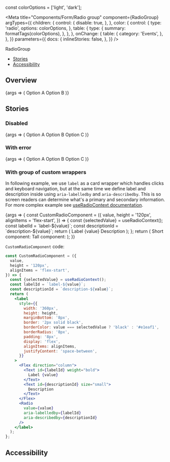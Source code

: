 

const colorOptions = ['light', 'dark'];

<Meta
  title="Components/Form/Radio group"
  component={RadioGroup}
  argTypes={{
    children: {
      control: {
        disable: true,
      },
    },
    color: {
      control: {
        type: 'radio',
        options: colorOptions,
      },
      table: {
        type: {
          summary: formatTags(colorOptions),
        },
      },
    },
    onChange: {
      table: {
        category: 'Events',
      },
    },
  }}
  parameters={{
    docs: {
      inlineStories: false,
    },
  }}
/>

<PageHeader>RadioGroup</PageHeader>

- [Stories](#stories)
- [Accessibility](#accessibility)

## Overview

<Canvas>
  <Story
    name="Default"
    height="120px"
    args={{name: 'option', value: 'option-a'}}
  >
    {args => (
      <RadioGroup {...args}>
        <Radio value="option-a">Option A</Radio>
        <Radio value="option-b">Option B</Radio>
      </RadioGroup>
    )}
  </Story>
</Canvas>

<ArgsTable story="Default" />

## Stories

### Disabled

<Canvas>
  <Story
    name="Disabled"
    height="180px"
    args={{name: 'option', value: 'option-a', disabled}}
  >
    {args => (
      <RadioGroup {...args}>
        <Radio
          value="option-a"
          description="More detailed description about Option A."
        >
          Option A
        </Radio>
        <Radio value="option-b">Option B</Radio>
        <Radio value="option-c">Option C</Radio>
      </RadioGroup>
    )}
  </Story>
</Canvas>

### With error

<Canvas>
  <Story
    name="With error"
    height="210px"
    args={{
      name: 'option',
      value: 'option-a',
      invalid: true,
      errorMessage: 'Error message',
    }}
  >
    {args => (
      <RadioGroup {...args}>
        <Radio
          value="option-a"
          description="More detailed description about Option A."
        >
          Option A
        </Radio>
        <Radio value="option-b">Option B</Radio>
        <Radio value="option-c">Option C</Radio>
      </RadioGroup>
    )}
  </Story>
</Canvas>

### With group of custom wrappers

In following example, we use `label` as a card wrapper which handles clicks and keyboard navigation, but at the same time we define label and description inside using `aria-labelledby` and `aria-describedby`. This is so screen readers can determine what's a primary and secondary information.
For more complex example see [useRadioContext documentation](/docs/hooks-useradiocontext--page#example).

<Canvas>
  <Story name="With group of custom wrappers" height="500px">
    {args => {
      const CustomRadioComponent = ({
        value,
        height = '120px',
        alignItems = 'flex-start',
      }) => {
        const {selectedValue} = useRadioContext();
        const labelId = `label-${value}`;
        const descriptionId = `description-${value}`;
        return (
          <label
            style={{
              width: '360px',
              height: height,
              marginBottom: '8px',
              border: '2px solid black',
              borderColor: value === selectedValue ? 'black' : '#e1eaf1',
              borderRadius: '8px',
              padding: '8px',
              display: 'flex',
              alignItems: alignItems,
              justifyContent: 'space-between',
            }}
          >
            <Flex direction="column">
              <Text id={labelId} weight="bold">
                Label {value}
              </Text>
              <Text id={descriptionId} size="small">
                Description
              </Text>
            </Flex>
            <Radio
              value={value}
              aria-labelledby={labelId}
              aria-describedby={descriptionId}
            />
          </label>
        );
      };
      return (
        <Flex fullWidth direction="row" justifyContent="space-evenly" wrap>
          <Flex
            direction="column"
            style={{
              margin: '20px',
            }}
          >
            <Headline
              align="to-center"
              extraBold
              size="xlarge"
              style={{
                marginBottom: '20px',
              }}
            >
              Short component:
            </Headline>
            <RadioGroup name="short" value="2" direction="column">
              <CustomRadioComponent
                value="1"
                height="80px"
                alignItems="center"
              />
              <CustomRadioComponent
                value="2"
                height="80px"
                alignItems="center"
              />
              <CustomRadioComponent
                value="3"
                height="80px"
                alignItems="center"
              />
              <CustomRadioComponent
                value="4"
                height="80px"
                alignItems="center"
              />
            </RadioGroup>
          </Flex>
          <Flex
            direction="column"
            style={{
              margin: '20px',
            }}
          >
            <Headline
              align="to-center"
              extraBold
              size="xlarge"
              style={{
                marginBottom: '20px',
              }}
            >
              Tall component:
            </Headline>
            <RadioGroup name="tall" value="2" direction="column">
              <CustomRadioComponent value="1" />
              <CustomRadioComponent value="2" />
              <CustomRadioComponent value="3" />
            </RadioGroup>
          </Flex>
        </Flex>
      );
    }}
  </Story>
</Canvas>

`CustomRadioComponent` code:

```jsx
const CustomRadioComponent = ({
  value,
  height = '120px',
  alignItems = 'flex-start',
}) => {
  const {selectedValue} = useRadioContext();
  const labelId = `label-${value}`;
  const descriptionId = `description-${value}`;
  return (
    <label
      style={{
        width: '360px',
        height: height,
        marginBottom: '8px',
        border: '2px solid black',
        borderColor: value === selectedValue ? 'black' : '#e1eaf1',
        borderRadius: '8px',
        padding: '8px',
        display: 'flex',
        alignItems: alignItems,
        justifyContent: 'space-between',
      }}
    >
      <Flex direction="column">
        <Text id={labelId} weight="bold">
          Label {value}
        </Text>
        <Text id={descriptionId} size="small">
          Description
        </Text>
      </Flex>
      <Radio
        value={value}
        aria-labelledby={labelId}
        aria-describedby={descriptionId}
      />
    </label>
  );
};
```

## Accessibility

<RadioGroupA11y />
